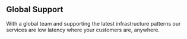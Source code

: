 ## Global Support

With a global team and supporting the latest infrastructure patterns our services are low latency where your customers are, anywhere.